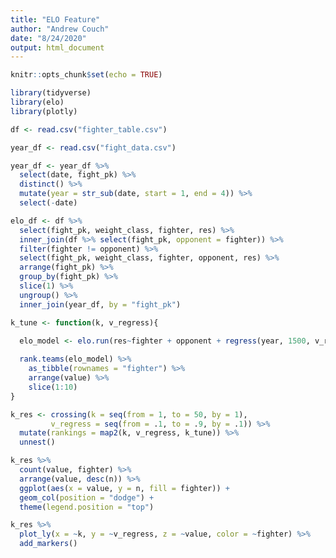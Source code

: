 ```yaml
---
title: "ELO Feature"
author: "Andrew Couch"
date: "8/24/2020"
output: html_document
---
```


```r
knitr::opts_chunk$set(echo = TRUE)
```

```r
library(tidyverse)
library(elo)
library(plotly)

df <- read.csv("fighter_table.csv")

year_df <- read.csv("fight_data.csv")

year_df <- year_df %>% 
  select(date, fight_pk) %>% 
  distinct() %>% 
  mutate(year = str_sub(date, start = 1, end = 4)) %>% 
  select(-date)
```

```r
elo_df <- df %>% 
  select(fight_pk, weight_class, fighter, res) %>% 
  inner_join(df %>% select(fight_pk, opponent = fighter)) %>% 
  filter(fighter != opponent) %>% 
  select(fight_pk, weight_class, fighter, opponent, res) %>% 
  arrange(fight_pk) %>% 
  group_by(fight_pk) %>% 
  slice(1) %>% 
  ungroup() %>% 
  inner_join(year_df, by = "fight_pk")

```

```r



k_tune <- function(k, v_regress){
  
  elo_model <- elo.run(res~fighter + opponent + regress(year, 1500, v_regress), data = elo_df, k = k)

  rank.teams(elo_model) %>% 
    as_tibble(rownames = "fighter") %>% 
    arrange(value) %>% 
    slice(1:10)
}

k_res <- crossing(k = seq(from = 1, to = 50, by = 1),
         v_regress = seq(from = .1, to = .9, by = .1)) %>% 
  mutate(rankings = map2(k, v_regress, k_tune)) %>% 
  unnest() 

k_res %>% 
  count(value, fighter) %>% 
  arrange(value, desc(n)) %>% 
  ggplot(aes(x = value, y = n, fill = fighter)) + 
  geom_col(position = "dodge") + 
  theme(legend.position = "top")
```
```r
k_res %>% 
  plot_ly(x = ~k, y = ~v_regress, z = ~value, color = ~fighter) %>% 
  add_markers()
```

